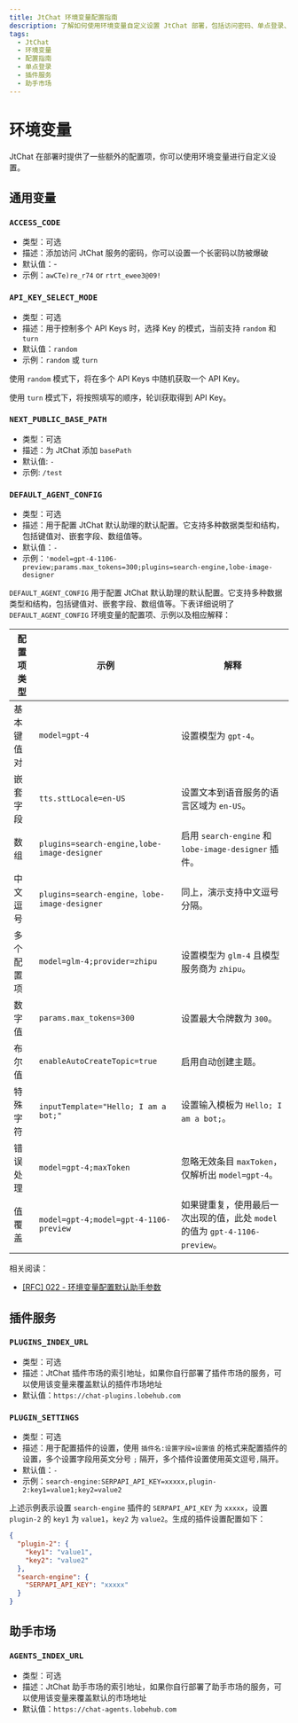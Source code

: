 ```yaml
---
title: JtChat 环境变量配置指南
description: 了解如何使用环境变量自定义设置 JtChat 部署，包括访问密码、单点登录、basePath 设置等。
tags:
  - JtChat
  - 环境变量
  - 配置指南
  - 单点登录
  - 插件服务
  - 助手市场
---
```


# 环境变量

JtChat 在部署时提供了一些额外的配置项，你可以使用环境变量进行自定义设置。

## 通用变量

### `ACCESS_CODE`

- 类型：可选
- 描述：添加访问 JtChat 服务的密码，你可以设置一个长密码以防被爆破
- 默认值：-
- 示例：`awCTe)re_r74` or `rtrt_ewee3@09!`

### `API_KEY_SELECT_MODE`

- 类型：可选
- 描述：用于控制多个 API Keys 时，选择 Key 的模式，当前支持 `random` 和 `turn`
- 默认值：`random`
- 示例：`random` 或 `turn`

使用 `random` 模式下，将在多个 API Keys 中随机获取一个 API Key。

使用 `turn` 模式下，将按照填写的顺序，轮训获取得到 API Key。

### `NEXT_PUBLIC_BASE_PATH`

- 类型：可选
- 描述：为 JtChat 添加 `basePath`
- 默认值: `-`
- 示例: `/test`

### `DEFAULT_AGENT_CONFIG`

- 类型：可选
- 描述：用于配置 JtChat 默认助理的默认配置。它支持多种数据类型和结构，包括键值对、嵌套字段、数组值等。
- 默认值：`-`
- 示例：`'model=gpt-4-1106-preview;params.max_tokens=300;plugins=search-engine,lobe-image-designer`

`DEFAULT_AGENT_CONFIG` 用于配置 JtChat 默认助理的默认配置。它支持多种数据类型和结构，包括键值对、嵌套字段、数组值等。下表详细说明了 `DEFAULT_AGENT_CONFIG` 环境变量的配置项、示例以及相应解释：

| 配置项类型 | 示例 | 解释 |
| --- | --- | --- |
| 基本键值对 | `model=gpt-4` | 设置模型为 `gpt-4`。 |
| 嵌套字段 | `tts.sttLocale=en-US` | 设置文本到语音服务的语言区域为 `en-US`。 |
| 数组 | `plugins=search-engine,lobe-image-designer` | 启用 `search-engine` 和 `lobe-image-designer` 插件。 |
| 中文逗号 | `plugins=search-engine，lobe-image-designer` | 同上，演示支持中文逗号分隔。 |
| 多个配置项 | `model=glm-4;provider=zhipu` | 设置模型为 `glm-4` 且模型服务商为 `zhipu`。 |
| 数字值 | `params.max_tokens=300` | 设置最大令牌数为 `300`。 |
| 布尔值 | `enableAutoCreateTopic=true` | 启用自动创建主题。 |
| 特殊字符 | `inputTemplate="Hello; I am a bot;"` | 设置输入模板为 `Hello; I am a bot;`。 |
| 错误处理 | `model=gpt-4;maxToken` | 忽略无效条目 `maxToken`，仅解析出 `model=gpt-4`。 |
| 值覆盖 | `model=gpt-4;model=gpt-4-1106-preview` | 如果键重复，使用最后一次出现的值，此处 `model` 的值为 `gpt-4-1106-preview`。 |

相关阅读：

- [[RFC] 022 - 环境变量配置默认助手参数](https://github.com/lobehub/lobe-chat/discussions/913)

## 插件服务

### `PLUGINS_INDEX_URL`

- 类型：可选
- 描述：JtChat 插件市场的索引地址，如果你自行部署了插件市场的服务，可以使用该变量来覆盖默认的插件市场地址
- 默认值：`https://chat-plugins.lobehub.com`

### `PLUGIN_SETTINGS`

- 类型：可选
- 描述：用于配置插件的设置，使用 `插件名:设置字段=设置值` 的格式来配置插件的设置，多个设置字段用英文分号 `;` 隔开，多个插件设置使用英文逗号`,`隔开。
- 默认值：`-`
- 示例：`search-engine:SERPAPI_API_KEY=xxxxx,plugin-2:key1=value1;key2=value2`

上述示例表示设置 `search-engine` 插件的 `SERPAPI_API_KEY` 为 `xxxxx`，设置 `plugin-2` 的 `key1` 为 `value1`，`key2` 为 `value2`。生成的插件设置配置如下：

```json
{
  "plugin-2": {
    "key1": "value1",
    "key2": "value2"
  },
  "search-engine": {
    "SERPAPI_API_KEY": "xxxxx"
  }
}
```

## 助手市场

### `AGENTS_INDEX_URL`

- 类型：可选
- 描述：JtChat 助手市场的索引地址，如果你自行部署了助手市场的服务，可以使用该变量来覆盖默认的市场地址
- 默认值：`https://chat-agents.lobehub.com`
